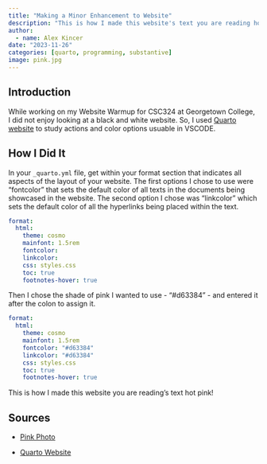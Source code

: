 ```yaml
---
title: "Making a Minor Enhancement to Website"
description: "This is how I made this website's text you are reading hot pink!"
author:
  - name: Alex Kincer
date: "2023-11-26"
categories: [quarto, programming, substantive]
image: pink.jpg
---
```


## Introduction

While working on my Website Warmup for CSC324 at Georgetown College, I did not enjoy looking at a black and white website. So, I used [Quarto website](https://quarto.org/docs/output-formats/html-themes.html) to study actions and color options usuable in VSCODE. 


## How I Did It

In your `_quarto.yml` file, get within your format section that indicates all aspects of the layout of your website. The first options I chose to use were "fontcolor" that sets the default color of all texts in the documents being showcased in the website. The second option I chose was "linkcolor" which sets the default color of all the hyperlinks being placed within the text.

```.yml
format:
  html:
    theme: cosmo
    mainfont: 1.5rem
    fontcolor: 
    linkcolor: 
    css: styles.css
    toc: true
    footnotes-hover: true
```

Then I chose the shade of pink I wanted to use - "#d63384" - and entered it after the colon to assign it.

```.yml
format:
  html:
    theme: cosmo
    mainfont: 1.5rem
    fontcolor: "#d63384"
    linkcolor: "#d63384"
    css: styles.css
    toc: true
    footnotes-hover: true
```

This is how I made this website you are reading's text hot pink!

## Sources

* [Pink Photo](https://th.bing.com/th/id/R.0a6016dc3cdc6370116bf0a551f844d5?rik=vHtdSYZY3agBpg&riu=http%3a%2f%2fwww.solidbackgrounds.com%2fimages%2f2560x1440%2f2560x1440-deep-pink-solid-color-background.jpg&ehk=lgUAjJZjmpptJxkQlIpbpkcAyyCqHy04QgOWYqiwEZ4%3d&risl=&pid=ImgRaw&r=0)

* [Quarto Website](https://quarto.org/docs/output-formats/html-themes.html)